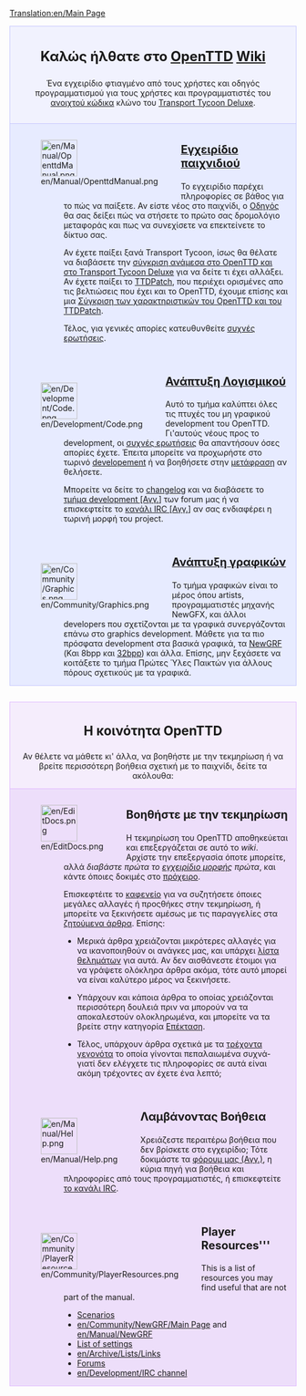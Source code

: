[[Translation:en/Main Page]]
{{en/Translation|origin= en/Main Page
|from  = en
|to    = el
|Percentage =70
}}{{en/-}}

<div style="background-color: #f1f2fe; border: 1px solid #c7c8fe; margin: 0; padding: 1em 1em 1em 1em; text-align:center">
<div style="font-size:1.7em; font-weight:bold">Καλώς ήλθατε στο <span class="plainlinks">[http://www.openttd.org/ OpenTTD]</span> [http://el.wikipedia.org/wiki/Wiki Wiki]</div>
Ένα εγχειρίδιο φτιαγμένο από τους χρήστες και οδηγός προγραμματισμού για τους χρήστες και προγραμματιστές του [http://www.opensource.org/ ανοιχτού κώδικα] κλώνο του [[el/Archive/OpenTTD/Transport Tycoon Deluxe|Transport Tycoon Deluxe]].</div>
<div style="background-color: #E7EBFF; border: 1px solid #c7c8fe; border-top:none; padding: 1em 1em 0em 1em; margin-bottom:2em">
<div style="float:left">[[File:en/Manual/OpenttdManual.png|64px]]</div>
<div style="margin-left:80px; margin-bottom:4em">
<div style="font-size:1.4em; font-weight:bold">[[el/Manual/Main Page|Εγχειρίδιο παιχνιδιού]]</div>
Το εγχειρίδιο παρέχει πληροφορίες σε βάθος για το πώς να παίξετε. Αν είστε νέος στο παιχνίδι, ο [[el/Οδηγός|Οδηγός]] θα σας δείξει πώς να στήσετε το πρώτο σας δρομολόγιο μεταφοράς και πως να συνεχίσετε να επεκτείνετε το δίκτυο σας.

Αν έχετε παίξει ξανά Transport Tycoon, ίσως θα θέλατε να διαβάσετε την [[el/Αλλαγές από το TTD|σύγκριση ανάμεσα στο OpenTTD και στο Transport Tycoon Deluxe]] για να δείτε τι έχει αλλάξει. Αν έχετε παίξει το [[el/Archive/OpenTTD/TTDPatch|TTDPatch]], που περιέχει ορισμένες απο τις βελτιώσεις που έχει και το OpenTTD, έχουμε επίσης και μια [[el/Σύγκριση των χαρακτηριστικών του OpenTTD και του TTDPatch|Σύγκριση των χαρακτηριστικών του OpenTTD και του TTDPatch]].

Τέλος, για γενικές απορίες κατευθυνθείτε [[el/Συχνές ερωτήσεις|συχνές ερωτήσεις]].
</div>

<div style="float:left">[[File:en/Development/Code.png|64px]]</div>
<div style="margin-left:80px; margin-bottom:4em">
<div style="font-size:1.4em; font-weight:bold">[[el/Ανάπτυξη λογισμικού|Ανάπτυξη Λογισμικού]]</div>
Αυτό το τμήμα καλύπτει όλες τις πτυχές του μη γραφικού development του OpenTTD. Γι'αυτούς νέους προς το development, οι [[el/Συχνές ερωτήσεις development|συχνές ερωτήσεις]] θα απαντήσουν όσες απορίες έχετε.  Έπειτα μπορείτε να προχωρήστε στο τωρινό  [[el/Ανάπτυξη λογισμικού|developement]] ή να βοηθήσετε στην  [[el/Διεθνοποίηση|μετάφραση]] αν θελήσετε.

Μπορείτε να δείτε το [http://hg.openttd.org/openttd/trunk.hg/shortlog changelog] και να διαβάσετε το [http://www.tt-forums.net/viewforum.php?f=33 τμήμα development [Αγγ.]] των forum μας ή να επισκεφτείτε το [[en/Development/IRC channel|κανάλι IRC [Αγγ.]]] αν σας ενδιαφέρει η τωρινή μορφή του project.<br>
</div>

<div style="float:left">[[File:en/Community/Graphics.png|64px]]</div>
<div style="margin-left:80px; margin-bottom:1em; min-height:64px">
<div style="font-size:1.4em; font-weight:bold">[[el/Ανάπτυξη γραφικών|Ανάπτυξη γραφικών]]</div>
Το τμήμα γραφικών είναι το μέρος όπου artists, προγραμματιστές μηχανής NewGFX, και άλλοι developers  που σχετίζονται με τα γραφικά συνεργάζονται επάνω στο graphics development. Μάθετε για τα πιο πρόσφατα development στα βασικά γραφικά, τα [[el/Τεκμηρίωση NewGRF|NewGRF]] (Και 8bpp και [[el/Παίζοντας με γραφικά 32bpp|32bpp]]) και άλλα. Επίσης, μην ξεχάσετε να κοιτάξετε το τμήμα Πρώτες Ύλες Παικτών για άλλους πόρους  σχετικούς με τα γραφικά.
</div>

</div>

<div style="background-color: #F5EDFC; border: 1px solid #E1BBFF; margin: 0; padding: 1em 1em 0em 1em; text-align:center">
<div style="font-size:1.6em; font-weight:bold; text-align:center">Η κοινότητα OpenTTD</div>
Αν θέλετε να μάθετε κι' άλλα, να βοηθήστε με την τεκμηρίωση  ή να βρείτε περισσότερη βοήθεια σχετική με το παιχνίδι, δείτε τα ακόλουθα:
</div>

<div style="background-color: #EDDEFA; border: 1px solid #E1BBFF; border-top:none; padding: 1em 1em 0em 1em;">

<div style="float:left">[[File:en/EditDocs.png|64px]]</div>
<div style="margin-left:80px; margin-bottom:4em">
<div style="font-size:1.4em; font-weight:bold">Βοηθήστε με την τεκμηρίωση</div>
Η τεκμηρίωση του OpenTTD αποθηκεύεται και επεξεργάζεται σε αυτό το <em>wiki</em>. Αρχίστε την επεξεργασία όποτε μπορείτε, αλλά ''διαβάστε πρώτα το [[el/Εγχειρίδιο μορφής|εγχειρίδιο μορφής]] πρώτα'', και κάντε όποιες δοκιμές στο [[el/Πρόχειρο|πρόχειρο]].  

Επισκεφτέιτε το [[el/Καφενείο|καφενείο]] για να συζητήσετε όποιες μεγάλες αλλαγές ή προςθήκες στην τεκμηρίωση, ή μπορείτε να ξεκινήσετε αμέσως με τις παραγγελίες στα [[el/Ζητούμενα άρθρα|ζητούμενα άρθρα]]. Επίσης:

*Μερικά άρθρα χρειάζονται μικρότερες αλλαγές για να ικανοποιηθούν οι ανάγκες μας, και υπάρχει [[:Category:el/Λίστα θελημάτων|λίστα θελημάτων]] για αυτά.  Αν δεν αισθάνεστε έτοιμοι για να γράψετε ολόκληρα άρθρα ακόμα, τότε αυτό μπορεί να είναι καλύτερο μέρος να ξεκινήσετε.

*Υπάρχουν και κάποια άρθρα το οποίας χρειάζονται περισσότερη δουλειά πριν να μπορούν να τα αποκαλεστούν ολοκληρωμένα, και μπορείτε να τα βρείτε στην κατηγορία [[:Category:el/Άρθρα προς επέκταση|Επέκταση]]. 

*Τέλος, υπάρχουν άρθρα σχετικά με τα [[:Category:el/Τρέχοντα γεγονότα|τρέχοντα γεγονότα]] το οποία γίνονται πεπαλαιωμένα συχνά- γιατί δεν ελέγχετε τις πληροφορίες σε αυτά είναι ακόμη τρέχοντες αν έχετε ένα λεπτό;
</div>

<div style="float:left">[[File:en/Manual/Help.png|64px]]</div>
<div style="margin-left:80px; margin-bottom:4em">
<div style="font-size:1.4em; font-weight:bold">Λαμβάνοντας Βοήθεια</div>
Χρειάζεστε περαιτέρω βοήθεια που δεν βρίσκετε στο εγχειρίδιο; Τότε δοκιμάστε τα [http://www.tt-forums.net/viewforum.php?f=55 φόρουμ μας (Αγγ.)], η κύρια πηγή για βοήθεια και πληροφορίες από τους προγραμματιστές, ή επισκεφτείτε [[en/Development/IRC channel|το κανάλι IRC]].
</div>

<div style="float:left">[[File:en/Community/PlayerResources.png|64px]]</div>
<div style="margin-left:80px; margin-bottom:1em">
<div style="font-size:1.4em; font-weight:bold">Player Resources'''</div>
This is a list of resources you may find useful that are not part of the manual.
*[[en/Community/Scenarios/Main Page|Scenarios]]
*[[en/Community/NewGRF/Main Page]] and [[en/Manual/NewGRF]]
*[[en/Archive/Manual/Settings/Advanced Settings|List of settings]]
*[[en/Archive/Lists/Links]]
*[http://www.tt-forums.net/viewforum.php?f=55 Forums]
*[[en/Development/IRC channel]]
</div>
</div>